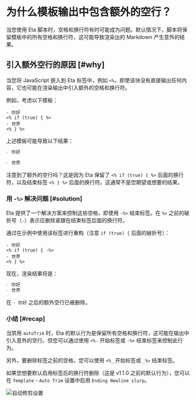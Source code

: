 # 为什么模板输出中包含额外的空行？

当您使用 Eta 脚本时，空格和换行符有时可能成为问题。默认情况下，脚本将保留模板中的所有空格和换行符，这可能导致渲染出的 Markdown 产生意外的结果。

## 引入额外空行的原因 [#why]

当您将 JavaScript 嵌入到 Eta 标签中，例如 `<%`，即使该块没有直接输出任何内容，它也可能在渲染输出中引入额外的空格和换行符。

例如，考虑以下模板：

```ejs
- 你好
<% if (true) { %>
- 世界
<% } %>
```

上述模板可能导致以下结果：

```md
- 你好

- 世界
```

注意到了额外的空行吗？这是因为 Eta 保留了 `<% if (true) { %>` 后面的换行符，以及结束标签 `<% } %>` 后面的换行符。这通常不是您期望或想要的结果。

### 用 `-%>` 解决问题 [#solution]

Eta 提供了一个解决方案来控制这些空格，即使用 `-%>` 结束标签。在 `%>` 之前的破折号（`-`）表示应删除紧跟在结束标签后面的换行符。

通过在示例中使用该标签进行重构（注意 `if (true) {` 后面的破折号）：

```ejs
- 你好
<% if (true) { -%>
- 世界
<% } %>
```

现在，渲染结果将是：

```md
- 你好
- 世界
```

在 `- 你好` 之后的额外空行已被删除。

### 小结 [#recap]

当禁用 `autoTrim` 时，Eta 的默认行为是保留所有空格和换行符，这可能在输出中引入意外的空行。但您可以通过使用 `<%-` 开始标签或 `-%>` 结束标签来控制此行为。

另外，要删除标签之前的空格，您可以使用 `<%_` 开始标签或 `_%>` 结束标签。

如果您想要默认启用标签后的换行符删除（这是 v1.1.0 之前的默认行为），您可以在 `Template` - `Auto Trim` 设置中启用 `Ending Newline slurp`。

![自动修剪设置](/img/auto-trim.png)